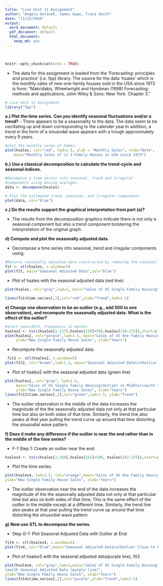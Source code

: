 ```yaml
---
title: "Live Unit 11 Assignment"
author: "Angela Horacek, James Gage, Trace Smith"
date: "11/22/2016"
output:
  word_document: default
  pdf_document: default
  html_document:
    keep_md: yes
---
```

<br>

```r
knitr::opts_chunk$set(echo = TRUE)
```

- The data for this assignment is loaded from the 'Forecasting: principles and practice' (i.e. fpp) library. The source for the data 'hsales' which is the monthly sales of new one-family houses sold in the USA since 1973 is from: "Makridakis, Wheelwright and Hyndman (1998) Forecasting: methods and applications, John Wiley & Sons: New York. Chapter 3."

```r
# Live Unit 11 Assignment
library("fpp")
```

**a.) Plot the time series. Can you identify seasonal fluctuations and/or a trend?**
- There appears to be a seasonality to the data. The data seem to be  oscillating up and down corresponding to the calender year.In addition, a trend in the form of a sinusodal wave appears with a trough approximately every 9 years. 

```r
#plot the monthly sales of homes:
plot(hsales, col="red", lwd=1.5, ylab = "Monthly Sales", xlab="Date",
    main="Monthly Sales of \n 1-Family Houses in USA since 1973")
```

**b.) Use a classical decomposition to calculate the trend-cycle and seasonal indices.** 

```r
#Decompose a time series into seasonal, trend and irregular 
#components using moving averages.
data <- decompose(hsales)
```

```r
# Plot the estimated trend, seasonal, and irregular components
plot(data, col="blue")
```

**c.) Do the results support the graphical interpretation from part (a)?**

- The results from the decomposition graphics indicate there is not only a seasonal component but also a trend component bolstering the interpretation of the original graph.

**d) Compute and plot the seasonally adjusted data.** 

- Decompose a time series into seasonal, trend and irregular components using:

```r
#Returns seasonally adjusted data constructed by removing the seasonal component.
fit <- stl(hsales, s.window=5)
plot(fit, main="Seasonal Adjusted Data",col="blue")
```

- Plot of hsales with the seasonal adjusted data (red line):
```r
plot(hsales, col="gray",lwd=2, main="Sales of US Single Family Housing\nwith Seasonal Adjusted Data (red line)", ylab="New Single Family House Sales", xlab="Years")

lines(fit$time.series[,2],col="red",ylab="Trend",lwd=2.5)
```

**e) Change one observation to be an outlier (e.g., add 500 to one observation), and recompute the seasonally adjusted data. What is the effect of the outlier?**

```r
#start year=1973, frequency= 12 months
hsales2 <- ts(c(hsales[1:137],hsales[138]+500,hsales[139:275]),start=c(1973,1),frequency=12)
plot(hsales2, col="purple",lwd=1.5, main="Sales of US One Family Housing\n(Outlier in Middle)",
     ylab="New Single Family House Sales", xlab="Years")
```

- Recompute the seasonally adjusted data.
```r
 fit2 <- stl(hsales2, s.window=5)
plot(fit2, col="brown",lwd=1.5, main="Seasonal Adjusted Data\n(Outlier in Middle)")
```

- Plot of hsales2 with the seasonal adjusted data (green line)
```r
plot(hsales2, col="gray", lwd=1.5,
     main="Sales of US Single Family Housing(Outlier in Middle)\nwith Seasonal Adjusted Data(green line)",
     ylab="New Single Family House Sales", xlab="Years")
lines(fit2$time.series[,2],col="green",lwd=1.5, ylab="Trend")
```

- The outlier observation in the middle of the data increases the magnitude of the the seasonally adjusted data not only at that particular time but also on both sides of that time. Similarly, the trend line also peaks at that year pulling the trend curve up around that time distorting the sinusodial wave pattern.

**f) Does it make any difference if the outlier is near the end rather than in the middle of the time series?**

- F-1 Step 1: Create an outlier near the end: 

```r
hsales4 <- ts(c(hsales[1:260],hsales[261]+500, hsales[262:275]),start=c(1973,1),frequency=12)
```

- Plot the time series: 

```r
plot(hsales4, lwd=1.5, col="orange",main="Sales of US One Family Housing\n(Outlier Close to End)",
ylab="New Single Family House Sales", xlab="Years")
```

- The outlier observation near the end of the data increases the magnitude of the the seasonally adjusted data not only at that particular time but also on both sides of that time; This is the same effect of the outlier in the middle except at a different time. Similarly, the trend line also peaks at that year pulling the trend curve up around that time distorting the sinusodial wave pattern.


**g) Now use STL to decompose the series.**

- Step G-1: Plot Seasonal Adjusted Data with Outlier at End:

```r
fit4 <- stl(hsales4, s.window=5)
plot(fit4, col="blue",main="Seasonal Adjusted Data\n(Outlier Close to End)")
```

- Plot of hsales3 with the seasonal adjusted data(purple line), fit3

```r
plot(hsales4, col="gray",lwd=2,main="Sales of US Single Family Housing(Outlier Clost to End)
\nwith Seasonal Adjusted Data (purple line)",
ylab="New Single Family House Sales", xlab="Years")
lines(fit4$time.series[,2],col="purple",ylab="Trend",lwd=2.5)
```
